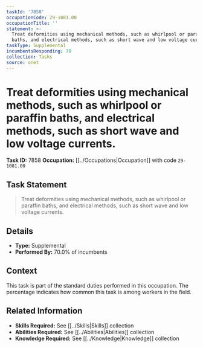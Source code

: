 ```yaml
---
taskId: '7858'
occupationCode: 29-1081.00
occupationTitle: ''
statement: >-
  Treat deformities using mechanical methods, such as whirlpool or paraffin
  baths, and electrical methods, such as short wave and low voltage currents.
taskType: Supplemental
incumbentsResponding: 70
collection: Tasks
source: onet
---
```

# Treat deformities using mechanical methods, such as whirlpool or paraffin baths, and electrical methods, such as short wave and low voltage currents.

**Task ID:** 7858
**Occupation:** [[../Occupations|Occupation]] with code `29-1081.00`

## Task Statement

> Treat deformities using mechanical methods, such as whirlpool or paraffin baths, and electrical methods, such as short wave and low voltage currents.

## Details

- **Type:** Supplemental
- **Performed By:** 70.0% of incumbents

## Context

This task is part of the standard duties performed in this occupation. The percentage indicates how common this task is among workers in the field.

## Related Information

- **Skills Required:** See [[../Skills|Skills]] collection
- **Abilities Required:** See [[../Abilities|Abilities]] collection
- **Knowledge Required:** See [[../Knowledge|Knowledge]] collection
